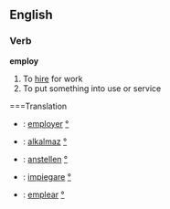 ==English==
===Verb===
'''employ'''
#To [[hire]] for work
#To put something into use or service

===Translation
*{{fr}}: [[employer]] [[:fr:employer|°]]
*{{hu}}: [[alkalmaz]] [[:hu:alkalmaz|°]]
*{{de}}: [[anstellen]] [[:de:anstellen|°]]
*{{it}}: [[impiegare]] [[:it:impiegare|°]]
*{{es}}: [[emplear]] [[:es:emplear|°]]
